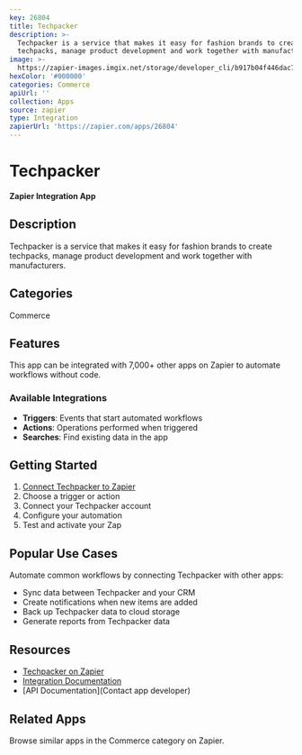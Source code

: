 ```yaml
---
key: 26804
title: Techpacker
description: >-
  Techpacker is a service that makes it easy for fashion brands to create
  techpacks, manage product development and work together with manufacturers.
image: >-
  https://zapier-images.imgix.net/storage/developer_cli/b917b04f446dac70357b901289f8f3d9.png?auto=format%2Ccompress&ixlib=python-3.0.0&q=50
hexColor: '#000000'
categories: Commerce
apiUrl: ''
collection: Apps
source: zapier
type: Integration
zapierUrl: 'https://zapier.com/apps/26804'
---
```

# Techpacker

**Zapier Integration App**

## Description

Techpacker is a service that makes it easy for fashion brands to create techpacks, manage product development and work together with manufacturers.

## Categories

Commerce

## Features

This app can be integrated with 7,000+ other apps on Zapier to automate workflows without code.

### Available Integrations

- **Triggers**: Events that start automated workflows
- **Actions**: Operations performed when triggered
- **Searches**: Find existing data in the app

## Getting Started

1. [Connect Techpacker to Zapier](https://zapier.com/apps/26804)
2. Choose a trigger or action
3. Connect your Techpacker account
4. Configure your automation
5. Test and activate your Zap

## Popular Use Cases

Automate common workflows by connecting Techpacker with other apps:

- Sync data between Techpacker and your CRM
- Create notifications when new items are added
- Back up Techpacker data to cloud storage
- Generate reports from Techpacker data

## Resources

- [Techpacker on Zapier](https://zapier.com/apps/26804)
- [Integration Documentation](https://zapier.com/apps/26804/integrations)
- [API Documentation](Contact app developer)

## Related Apps

Browse similar apps in the Commerce category on Zapier.

